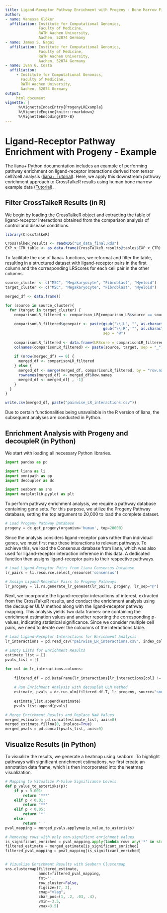 ```yaml
---
title: Ligand-Receptor Pathway Enrichment with Progeny - Bone Marrow Fibrosis in Human
author:
- name: Vanessa Klöker
  affiliation: Institute for Computational Genomics,
               Faculty of Medicine,
               RWTH Aachen University,
               Aachen, 52074 Germany
- name: James S. Nagai
  affiliation: Institute for Computational Genomics,
               Faculty of Medicine,
               RWTH Aachen University,
               Aachen, 52074 Germany
- name: Ivan G. Costa
  affiliation:
     - Institute for Computational Genomics,
       Faculty of Medicine,
       RWTH Aachen University,
       Aachen, 52074 Germany
output:
     html_document
vignette: |
      %\VignetteIndexEntry{ProgenyLRExample}
      %\VignetteEngine{knitr::rmarkdown}
      %\VignetteEncoding{UTF-8}
---
```


# Ligand-Receptor Pathway Enrichment with Progeny - Example

The liana+ Python documentation includes an example of performing pathway enrichment on ligand-receptor interactions derived from tensor cell2cell analysis ([liana+ Tutorial](https://liana-py.readthedocs.io/en/latest/notebooks/liana_c2c.html)). Here, we apply this downstream pathway enrichment approach to CrossTalkeR results using human bone marrow example data ([Tutorial](https://costalab.github.io/CrossTalkeR/articles/HumanFibrosis.html)).

## Filter CrossTalkeR Results (in R)

We begin by loading the CrossTalkeR object and extracting the table of ligand-receptor interactions obtained from the comparison analysis of control and disease conditions.
```R
library(CrossTalkeR)

CrossTalkeR_results <- readRDS("LR_data_final.Rds")
EXP_x_CTR_table <- as.data.frame(CrossTalkeR_results@tables$EXP_x_CTR)
```

To facilitate the use of liana+ functions, we reformat and filter the table, resulting in a structured dataset with ligand-receptor pairs in the first column and the corresponding LRScores for each cell pair in the other columns.
```R
source_cluster <- c("MSC", "Megakaryocyte", "Fibroblast", "Myeloid")
target_cluster <- c("MSC", "Megakaryocyte", "Fibroblast", "Myeloid")

merged_df <- data.frame()

for (source in source_cluster){
  for (target in target_cluster) {
    comparisonLR_filtered <- comparison_LR[comparison_LR$source == source & comparison_LR$target == target, ]
    
    comparisonLR_filtered$genepair <- paste(gsub("\\|L", "", as.character(comparisonLR_filtered$gene_A)),
                                            gsub("\\|R", "", as.character(comparisonLR_filtered$gene_B)),
                                            sep = "@")
    
    comparisonLR_filtered <- data.frame(LRScore = comparisonLR_filtered$LRScore, row.names = comparisonLR_filtered$genepair)
    colnames(comparisonLR_filtered) <- paste(source, target, sep = "_")
    
    if (nrow(merged_df) == 0) {
      merged_df <- comparisonLR_filtered
    } else {
      merged_df <- merge(merged_df, comparisonLR_filtered, by = "row.names", all = TRUE)
      rownames(merged_df) <- merged_df$Row.names
      merged_df <- merged_df[ , -1]
    }
  }
}

write.csv(merged_df, paste("pairwise_LR_interactions.csv"))

```

Due to certain functionalities being unavailable in the R version of liana, the subsequent analyses are conducted in Python.

## Enrichment Analysis with Progeny and decoupleR (in Python)
We start with loading all necessary Python libraries.
```python
import pandas as pd

import liana as li
import omnipath as op
import decoupler as dc

import seaborn as sns
import matplotlib.pyplot as plt
```

To perform pathway enrichment analysis, we require a pathway database containing gene sets. For this purpose, we utilize the Progeny Pathway database, setting the top argument to 20,000 to load the complete dataset.
```python
# Load Progeny Pathway Database
progeny = dc.get_progeny(organism='human', top=20000)
```

Since the analysis considers ligand-receptor pairs rather than individual genes, we must first map these interactions to relevant pathways. To achieve this, we load the Consensus database from liana, which was also used for ligand-receptor interaction inference in this data. A dedicated function then assigns ligand-receptor pairs to their respective pathways.
```python
# Load Ligand-Receptor Pairs from liana Consensus Database
lr_pairs = li.resource.select_resource('consensus')

# Assign Ligand-Receptor Pairs to Progeny Pathways
lr_progeny = li.rs.generate_lr_geneset(lr_pairs, progeny, lr_sep="@")
```

Next, we incorporate the ligand-receptor interactions of interest, extracted from the CrossTalkeR results, and conduct the enrichment analysis using the decoupler ULM method along with the ligand-receptor pathway mapping. This analysis yields two data frames: one containing the enrichment estimation values and another reporting the corresponding p-values, indicating statistical significance. Since we consider multiple cell pairs, we need to iterate over the coloumns of the interactions table.
```python
# Load Ligand-Receptor Interactions for Enrichment Analysis
lr_interactions = pd.read_csv("pairwise_LR_interactions.csv", index_col=0)

# Empty Lists for Enrichment Results
estimate_list = []
pvals_list = []

for col in lr_interactions.columns:
    
    filtered_df = pd.DataFrame(lr_interactions[lr_interactions[col] != 0][col])
    
    # Run Enrichment Analysis with decoupleR ULM Method
    estimate, pvals = dc.run_ulm(filtered_df.T, lr_progeny, source="source", target="interaction", use_raw=False)
    
    estimate_list.append(estimate)
    pvals_list.append(pvals)

# Merge Enrichment Results and Replace NaN Values
merged_estimate = pd.concat(estimate_list, axis=0)
merged_estimate.fillna(0, inplace=True)
merged_pvals = pd.concat(pvals_list, axis=0)
```

## Visualize Results (in Python)

To visualize the results, we generate a heatmap using seaborn. To highlight pathways with significant enrichment estimations, we first create an annotation data frame, which is then incorporated into the heatmap visualization.
```python
# Mapping to Vizualize P-Value Significance Levels
def p_value_to_asterisks(p):
    if p < 0.001:
        return '***'
    elif p < 0.01:
        return '**'
    elif p < 0.05:
        return '*'
    else:
        return ' '
pval_mapping = merged_pvals.applymap(p_value_to_asterisks)

# Removing rows with only non-significnt enrichment values
is_significant_enriched = pval_mapping.apply(lambda row: any('*' in str(val) for val in row), axis=1)
filtered_estimate = merged_estimate[is_significant_enriched]
filtered_pval_mapping = pval_mapping[is_significant_enriched]


# Vizualize Enrichment Results with Seaborn Clustermap
sns.clustermap(filtered_estimate, 
               annot=filtered_pval_mapping,
               fmt='',
               row_cluster=False,
               figsize=(7, 2),
               cmap="vlag",
               cbar_pos=(1, .2, .03, .4),
               vmin=-3.5,
               vmax=3.5)

```

<figure class="figure" style="display: table; margin: auto; height: 100%; width: 100%;">
  <img src="Progeny_images/all_celltypes_enrichment.png" alt="">
  <figcaption class="figcaption" style="display: table-caption; caption-side: bottom;"> </figcaption>
</figure>

<br/><br/>

The heatmap highlights pathway-specific enrichment of ligand–receptor interactions across cell–cell communication pairs. Notably, we observe a strong positive enrichment for **TGFβ signaling** in **MSC-to-MSC** interactions and for **EGFR signaling** from **Fibroblasts to Megakaryocytes**. In contrast, several pathways show negative enrichment patterns, such as **VEGF signaling** in **MSC-to-MSC** communication.

## Extraction and Visualization of TGFb-Related Ligand-Receptor Interactions

To further dissect which interaction in our analysis relate to the TGFb pathway, we can extract the relevant ligand-receptor pairs ftom the previous assignment with the progeny database:

```python
# Extracting all TGFb-related Ligand-Receptor Interactions
TGFb_interactions = lr_progeny[lr_progeny['source'] == 'TGFb']

# Split the "interaction" column by "@"
split_interactions = TGFb_interactions['interaction'].str.split('@', expand=True)

# Rename the columns to "ligand" and "receptor"
split_interactions.rename(columns={0: 'ligand', 1: 'receptor'}, inplace=True)

# Save the result as a CSV file
split_interactions.to_csv("/home/vanessa/Projekte/Documentation_Scripts/Human_BM_complete_vignette_code/TGFb_interactions.csv", index=False)

```

With the saved ligand-receptor pairs, we can filter the differential interactions table from CrossTalkeR and visualize the TGFb-related interactions with a sankey plot:

```R
# Load CSV file with TGFb-related interactions from Progeny
TGFb_interactions <- read.csv("/home/vanessa/Projekte/Documentation_Scripts/Human_BM_complete_vignette_code/TGFb_interactions.csv")

# Add suffixes to ligand and receptor columns
TGFb_interactions$ligand <- paste0(TGFb_interactions$ligand, "|L")
TGFb_interactions$receptor <- paste0(TGFb_interactions$receptor, "|R")

# Filter the differential EXP_x_CTR table for TGFb-related interactions
TGFb_filtered_interactions <- EXP_x_CTR_table[EXP_x_CTR_table$gene_A %in% TGFb_interactions$ligand & 
                                             EXP_x_CTR_table$gene_B %in% TGFb_interactions$receptor, ]

#Plot the filtered interactions with CrossTalkeR sankey plot function
plot_sankey(TGFb_filtered_interactions,
            target = NULL,
            ligand_cluster = "MSC",
            receptor_cluster = "Fibroblast",
            plt_name = "TGFb Signaling Related Interactions MSC to Fibroblast EXP vs CTR",
            threshold = 10, tfflag = FALSE)
```

<figure class="figure" style="display: table; margin: auto; height: 100%; width: 100%;">
  <img src="Progeny_images/MSC_MSC_TGFb_Interactions.png" alt="">
  <figcaption class="figcaption" style="display: table-caption; caption-side: bottom;"> </figcaption>
</figure>

